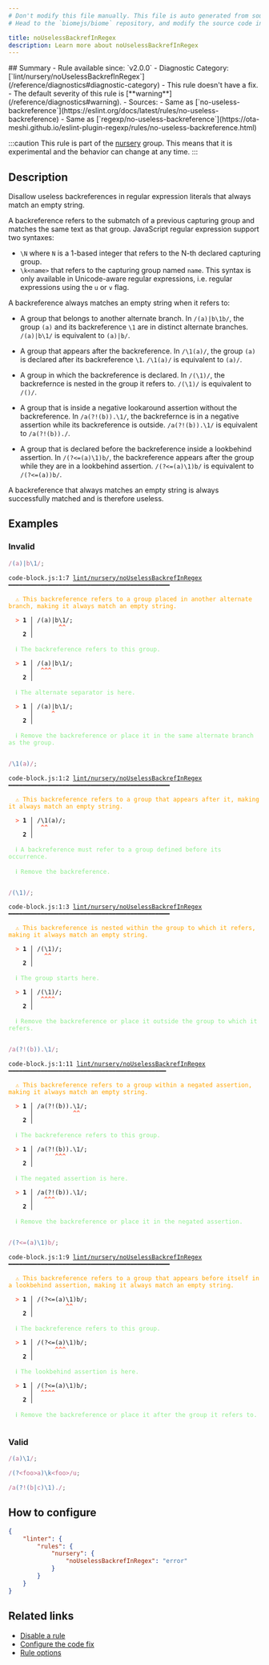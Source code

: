 ```yaml
---
# Don't modify this file manually. This file is auto generated from source, and you will lose your changes next time the website is built.
# Head to the `biomejs/biome` repository, and modify the source code in there.

title: noUselessBackrefInRegex
description: Learn more about noUselessBackrefInRegex
---
```


<Tabs>
<TabItem label="JavaScript (and super languages)" icon="seti:javascript">
## Summary
- Rule available since: `v2.0.0`
- Diagnostic Category: [`lint/nursery/noUselessBackrefInRegex`](/reference/diagnostics#diagnostic-category)
- This rule doesn't have a fix.
- The default severity of this rule is [**warning**](/reference/diagnostics#warning).
- Sources: 
  - Same as [`no-useless-backreference`](https://eslint.org/docs/latest/rules/no-useless-backreference)
  - Same as [`regexp/no-useless-backreference`](https://ota-meshi.github.io/eslint-plugin-regexp/rules/no-useless-backreference.html)

:::caution
This rule is part of the [nursery](/linter/#nursery) group. This means that it is experimental and the behavior can change at any time.
:::
## Description
Disallow useless backreferences in regular expression literals that always match an empty string.

A backreference refers to the submatch of a previous capturing group and matches the same text as that group.
JavaScript regular expression support two syntaxes:

- `\N` where `N` is a 1-based integer that refers to the N-th declared capturing group.
- `\k<name>` that refers to the capturing group named `name`.
This syntax is only available in Unicode-aware regular expressions,
i.e. regular expressions using the `u` or `v` flag.

A backreference always matches an empty string when it refers to:

- A group that belongs to another alternate branch.
In `/(a)|b\1b/`, the group `(a)` and its backreference `\1` are in distinct alternate branches.
`/(a)|b\1/` is equivalent to `(a)|b/`.


- A group that appears after the backreference.
In `/\1(a)/`, the group `(a)` is declared after its backreference `\1`.
`/\1(a)/` is equivalent to `(a)/`.


- A group in which the backreference is declared.
In `/(\1)/`, the backrefernce is nested in the group it refers to.
`/(\1)/` is equivalent to `/()/`.


- A group that is inside a negative lookaround assertion without the backreference.
In `/a(?!(b)).\1/`, the backrefernce is in a negative assertion while its backreference is outside.
`/a(?!(b)).\1/` is equivalent to `/a(?!(b))./`.


- A group that is declared before the backreference inside a lookbehind assertion.
In `/(?<=(a)\1)b/`, the backreference appears after the group while they are in a lookbehind assertion.
`/(?<=(a)\1)b/` is equivalent to `/(?<=(a))b/`.



A backreference that always matches an empty string is always successfully matched and is therefore useless.

## Examples

### Invalid

```js
/(a)|b\1/;
```

<pre class="language-text"><code class="language-text">code-block.js:1:7 <a href="https://biomejs.dev/linter/rules/no-useless-backref-in-regex">lint/nursery/noUselessBackrefInRegex</a> ━━━━━━━━━━━━━━━━━━━━━━━━━━━━━━━━━━━━━━━━━━━━━<br /><br />  <strong><span style="color: Orange;">⚠</span></strong> <span style="color: Orange;">This backreference refers to a group placed in another alternate branch, making it always match an empty string.</span><br />  <br />  <strong><span style="color: Tomato;">&gt;</span></strong> <strong>1 │ </strong>/(a)|b&#92;1/;<br />   <strong>   │ </strong>      <strong><span style="color: Tomato;">^</span></strong><strong><span style="color: Tomato;">^</span></strong><br />    <strong>2 │ </strong><br />  <br />  <strong><span style="color: lightgreen;">ℹ</span></strong> <span style="color: lightgreen;">The backreference refers to this group.</span><br />  <br />  <strong><span style="color: Tomato;">&gt;</span></strong> <strong>1 │ </strong>/(a)|b&#92;1/;<br />   <strong>   │ </strong> <strong><span style="color: Tomato;">^</span></strong><strong><span style="color: Tomato;">^</span></strong><strong><span style="color: Tomato;">^</span></strong><br />    <strong>2 │ </strong><br />  <br />  <strong><span style="color: lightgreen;">ℹ</span></strong> <span style="color: lightgreen;">The alternate separator is here.</span><br />  <br />  <strong><span style="color: Tomato;">&gt;</span></strong> <strong>1 │ </strong>/(a)|b&#92;1/;<br />   <strong>   │ </strong>    <strong><span style="color: Tomato;">^</span></strong><br />    <strong>2 │ </strong><br />  <br />  <strong><span style="color: lightgreen;">ℹ</span></strong> <span style="color: lightgreen;">Remove the backreference or place it in the same alternate branch as the group.</span><br />  <br /></code></pre>

```js
/\1(a)/;
```

<pre class="language-text"><code class="language-text">code-block.js:1:2 <a href="https://biomejs.dev/linter/rules/no-useless-backref-in-regex">lint/nursery/noUselessBackrefInRegex</a> ━━━━━━━━━━━━━━━━━━━━━━━━━━━━━━━━━━━━━━━━━━━━━<br /><br />  <strong><span style="color: Orange;">⚠</span></strong> <span style="color: Orange;">This backreference refers to a group that appears after it, making it always match an empty string.</span><br />  <br />  <strong><span style="color: Tomato;">&gt;</span></strong> <strong>1 │ </strong>/&#92;1(a)/;<br />   <strong>   │ </strong> <strong><span style="color: Tomato;">^</span></strong><strong><span style="color: Tomato;">^</span></strong><br />    <strong>2 │ </strong><br />  <br />  <strong><span style="color: lightgreen;">ℹ</span></strong> <span style="color: lightgreen;">A backreference must refer to a group defined before its occurrence.</span><br />  <br />  <strong><span style="color: lightgreen;">ℹ</span></strong> <span style="color: lightgreen;">Remove the backreference.</span><br />  <br /></code></pre>

```js
/(\1)/;
```

<pre class="language-text"><code class="language-text">code-block.js:1:3 <a href="https://biomejs.dev/linter/rules/no-useless-backref-in-regex">lint/nursery/noUselessBackrefInRegex</a> ━━━━━━━━━━━━━━━━━━━━━━━━━━━━━━━━━━━━━━━━━━━━━<br /><br />  <strong><span style="color: Orange;">⚠</span></strong> <span style="color: Orange;">This backreference is nested within the group to which it refers, making it always match an empty string.</span><br />  <br />  <strong><span style="color: Tomato;">&gt;</span></strong> <strong>1 │ </strong>/(&#92;1)/;<br />   <strong>   │ </strong>  <strong><span style="color: Tomato;">^</span></strong><strong><span style="color: Tomato;">^</span></strong><br />    <strong>2 │ </strong><br />  <br />  <strong><span style="color: lightgreen;">ℹ</span></strong> <span style="color: lightgreen;">The group starts here.</span><br />  <br />  <strong><span style="color: Tomato;">&gt;</span></strong> <strong>1 │ </strong>/(&#92;1)/;<br />   <strong>   │ </strong> <strong><span style="color: Tomato;">^</span></strong><strong><span style="color: Tomato;">^</span></strong><strong><span style="color: Tomato;">^</span></strong><strong><span style="color: Tomato;">^</span></strong><br />    <strong>2 │ </strong><br />  <br />  <strong><span style="color: lightgreen;">ℹ</span></strong> <span style="color: lightgreen;">Remove the backreference or place it outside the group to which it refers.</span><br />  <br /></code></pre>

```js
/a(?!(b)).\1/;
```

<pre class="language-text"><code class="language-text">code-block.js:1:11 <a href="https://biomejs.dev/linter/rules/no-useless-backref-in-regex">lint/nursery/noUselessBackrefInRegex</a> ━━━━━━━━━━━━━━━━━━━━━━━━━━━━━━━━━━━━━━━━━━━━<br /><br />  <strong><span style="color: Orange;">⚠</span></strong> <span style="color: Orange;">This backreference refers to a group within a negated assertion, making it always match an empty string.</span><br />  <br />  <strong><span style="color: Tomato;">&gt;</span></strong> <strong>1 │ </strong>/a(?!(b)).&#92;1/;<br />   <strong>   │ </strong>          <strong><span style="color: Tomato;">^</span></strong><strong><span style="color: Tomato;">^</span></strong><br />    <strong>2 │ </strong><br />  <br />  <strong><span style="color: lightgreen;">ℹ</span></strong> <span style="color: lightgreen;">The backreference refers to this group.</span><br />  <br />  <strong><span style="color: Tomato;">&gt;</span></strong> <strong>1 │ </strong>/a(?!(b)).&#92;1/;<br />   <strong>   │ </strong>     <strong><span style="color: Tomato;">^</span></strong><strong><span style="color: Tomato;">^</span></strong><strong><span style="color: Tomato;">^</span></strong><br />    <strong>2 │ </strong><br />  <br />  <strong><span style="color: lightgreen;">ℹ</span></strong> <span style="color: lightgreen;">The negated assertion is here.</span><br />  <br />  <strong><span style="color: Tomato;">&gt;</span></strong> <strong>1 │ </strong>/a(?!(b)).&#92;1/;<br />   <strong>   │ </strong>  <strong><span style="color: Tomato;">^</span></strong><strong><span style="color: Tomato;">^</span></strong><strong><span style="color: Tomato;">^</span></strong><br />    <strong>2 │ </strong><br />  <br />  <strong><span style="color: lightgreen;">ℹ</span></strong> <span style="color: lightgreen;">Remove the backreference or place it in the negated assertion.</span><br />  <br /></code></pre>

```js
/(?<=(a)\1)b/;
```

<pre class="language-text"><code class="language-text">code-block.js:1:9 <a href="https://biomejs.dev/linter/rules/no-useless-backref-in-regex">lint/nursery/noUselessBackrefInRegex</a> ━━━━━━━━━━━━━━━━━━━━━━━━━━━━━━━━━━━━━━━━━━━━━<br /><br />  <strong><span style="color: Orange;">⚠</span></strong> <span style="color: Orange;">This backreference refers to a group that appears before itself in a lookbehind assertion, making it always match an empty string.</span><br />  <br />  <strong><span style="color: Tomato;">&gt;</span></strong> <strong>1 │ </strong>/(?&lt;=(a)&#92;1)b/;<br />   <strong>   │ </strong>        <strong><span style="color: Tomato;">^</span></strong><strong><span style="color: Tomato;">^</span></strong><br />    <strong>2 │ </strong><br />  <br />  <strong><span style="color: lightgreen;">ℹ</span></strong> <span style="color: lightgreen;">The backreference refers to this group.</span><br />  <br />  <strong><span style="color: Tomato;">&gt;</span></strong> <strong>1 │ </strong>/(?&lt;=(a)&#92;1)b/;<br />   <strong>   │ </strong>     <strong><span style="color: Tomato;">^</span></strong><strong><span style="color: Tomato;">^</span></strong><strong><span style="color: Tomato;">^</span></strong><br />    <strong>2 │ </strong><br />  <br />  <strong><span style="color: lightgreen;">ℹ</span></strong> <span style="color: lightgreen;">The lookbehind assertion is here.</span><br />  <br />  <strong><span style="color: Tomato;">&gt;</span></strong> <strong>1 │ </strong>/(?&lt;=(a)&#92;1)b/;<br />   <strong>   │ </strong> <strong><span style="color: Tomato;">^</span></strong><strong><span style="color: Tomato;">^</span></strong><strong><span style="color: Tomato;">^</span></strong><strong><span style="color: Tomato;">^</span></strong><br />    <strong>2 │ </strong><br />  <br />  <strong><span style="color: lightgreen;">ℹ</span></strong> <span style="color: lightgreen;">Remove the backreference or place it after the group it refers to.</span><br />  <br /></code></pre>

### Valid

```js
/(a)\1/;
```

```js
/(?<foo>a)\k<foo>/u;
```

```js
/a(?!(b|c)\1)./;
```

## How to configure
```json title="biome.json"
{
	"linter": {
		"rules": {
			"nursery": {
				"noUselessBackrefInRegex": "error"
			}
		}
	}
}

```
## Related links

- [Disable a rule](/linter/#disable-a-rule)
- [Configure the code fix](/linter#configure-the-code-fix)
- [Rule options](/linter/#rule-options)

</TabItem>
</Tabs>

